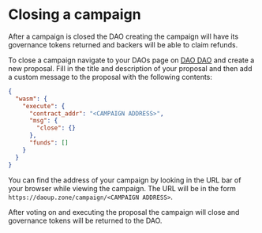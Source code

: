 # Closing a campaign

After a campaign is closed the DAO creating the campaign will have its
governance tokens returned and backers will be able to claim refunds.

To close a campaign navigate to your DAOs page on [DAO
DAO](https://daodao.zone) and create a new proposal. Fill in the title
and description of your proposal and then add a custom message to the
proposal with the following contents:

```json
{
  "wasm": {
    "execute": {
      "contract_addr": "<CAMPAIGN ADDRESS>",
      "msg": {
        "close": {}
      },
      "funds": []
    }
  }
}
```

You can find the address of your campaign by looking in the URL bar of
your browser while viewing the campaign. The URL will be in the form
`https://daoup.zone/campaign/<CAMPAIGN ADDRESS>`.

After voting on and executing the proposal the campaign will close and
governance tokens will be returned to the DAO.
